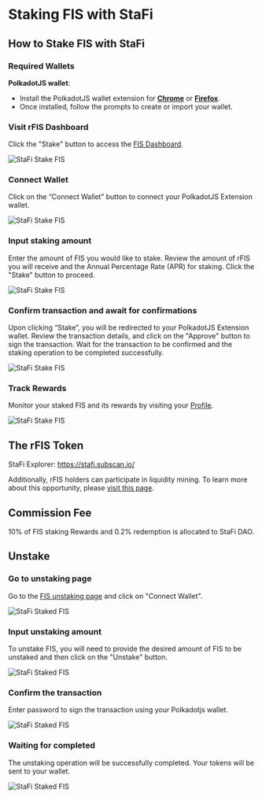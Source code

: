 # Staking FIS with StaFi


## How to Stake FIS with StaFi

### Required Wallets

**PolkadotJS wallet**:

- Install the PolkadotJS wallet extension for **[Chrome](https://chrome.google.com/webstore/detail/polkadot%7Bjs%7D-extension/mopnmbcafieddcagagdcbnhejhlodfdd)** or **[Firefox](https://addons.mozilla.org/en-US/firefox/addon/polkadot-js-extension/)**.
- Once installed, follow the prompts to create or import your wallet.

<Steps>

### Visit rFIS Dashboard

Click the "Stake" button to access the [FIS Dashboard](https://app.stafi.io/gallery/polkadot/FIS?net=StaFi).

![StaFi Stake FIS](/image/stakingunstakingpolkadotfis_1-new.png)

### Connect Wallet

Click on the “Connect Wallet” button to connect your PolkadotJS Extension wallet.

![StaFi Stake FIS](/image/stakingunstakingpolkadotfis_2-new.png)

### Input staking amount

Enter the amount of FIS you would like to stake. Review the amount of rFIS you will receive and the Annual Percentage Rate (APR) for staking. Click the "Stake" button to proceed.


![StaFi Stake FIS](/image/stakingunstakingpolkadotfis_4.png)

### Confirm transaction and await for confirmations

Upon clicking “Stake”, you will be redirected to your PolkadotJS Extension wallet. Review the transaction details, and click on the "Approve" button to sign the transaction. Wait for the transaction to be confirmed and the staking operation to be completed successfully.

![StaFi Stake FIS](/image/stakingunstakingpolkadotfis_5.png)

### Track Rewards

Monitor your staked FIS and its rewards by visiting your [Profile](https://app.stafi.io/profile/polkadot).

![StaFi Stake FIS](/image/stakingunstakingpolkadotfis_6.png)

</Steps>

## The rFIS Token

StaFi Explorer: https://stafi.subscan.io/

Additionally, rFIS holders can participate in liquidity mining. To learn more about this opportunity, please [visit this page](https://app.stafi.io/profile/polkadot?net=StaFi).

## Commission Fee

10% of FIS staking Rewards and 0.2% redemption is allocated to StaFi DAO.

## Unstake

<Steps>

### Go to unstaking page

Go to the [FIS unstaking page](https://app.stafi.io/gallery/polkadot/FIS?tab=unstake) and click on "Connect Wallet".

![StaFi Staked FIS](/image/rfisunstake_1.png)

### Input unstaking amount

To unstake FIS, you will need to provide the desired amount of FIS to be unstaked and then click on the "Unstake" button.

![StaFi Staked FIS](/image/rfisunstake_2.png)

### Confirm the transaction

Enter password to sign the transaction using your Polkadotjs wallet.

![StaFi Staked FIS](/image/rfisunstake_3.png)

### Waiting for completed

The unstaking operation will be successfully completed. Your tokens will be sent to your wallet.

![StaFi Staked FIS](/image/rfisunstake_4.png)

</Steps>
